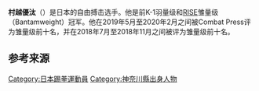 {{Expand language|1=en|time=2021-01-02T08:27:45+00:00}}
{{Infobox martial artist
| name            = Murakoshi Yuta
| image           = 
| birth_name      = 村越 優汰
| birth_date      = {{Birth date and age|1994|9|10|mf=y}}
| birth_place     = 日本神奈川县平冢市
| death_date      =
| death_place     =
| other_names     = 
| nationality     = {{JPN}}
| fighting_out_of =  神奈川县藤泽市
| height          = 170cm<ref>{{cite web |title=村越 優汰  /ムラコシ ユウタ/Murakoshi Yuta |url=https://www.k-1.co.jp/fighter/841/ |website=k-1.co.jp |accessdate=2020-10-20 |archive-date=2021-01-18 |archive-url=https://web.archive.org/web/20210118173342/https://www.k-1.co.jp/fighter/841/ |dead-url=no }}</ref>
| weight          = {{convert|60|kg|lb st|abbr=on}}
| weight_class    = 雏量级
| style           = [[踢拳#日本踢拳|日式踢拳]]
| rank            =
| stance          =  
| team            = 
| trainer         = 
| promotor       =
| yearsactive = 2011年至今
| kickboxingwins     = 29
| kickboxingkowins   = 11
| kickboxinglosses   = 9
| kickboxingkolosses = 3
| kickboxingdraws    = 
| kickboxingncs      =
| other =
| occupation =
| spouse =
| relatives = 
| students =
| university =
| url =
| boxrec =
| sherdog =
| updated         =
}}

'''村越優汰'''（{{bd|1994年|9月10日||}}）是日本的自由搏击选手。他是前K-1羽量级和[[RISE|RISE]]雏量级（Bantamweight）冠军。他在2019年5月至2020年2月之间被Combat Press评为雏量级前十名，并在2018年7月至2018年11月之间被评为雏量级前十名。

== 参考来源 ==
{{reflist}}

{{DEFAULTSORT:murakoshi yuta}}
[[Category:日本踢拳運動員|Category:日本踢拳運動員]]
[[Category:神奈川縣出身人物|Category:神奈川縣出身人物]]
{{japan-bio-stub}}